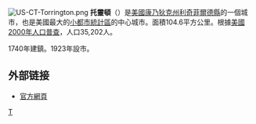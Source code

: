 {{coord|41|50|06|N|73|00|43|W|display=title}}
{{Other places|托灵顿}}
[[File:US-CT-Torrington.png|right]]
'''托靈頓'''（{{lang-en|Torrington}}）是[[美國|美國]][[康乃狄克州|康乃狄克州]][[利奇菲爾德縣_(康涅狄格州)|利奇菲爾德縣]]的一個城市，也是美國最大的[[小都市統計區|小都市統計區]]的中心城市。面積104.6平方公里。根據[[美國2000年人口普查|美國2000年人口普查]]，人口35,202人。 

1740年建鎮。1923年設市。

==外部链接==
* [https://web.archive.org/web/20080705053610/http://torringtonct.org/Public_Documents/index 官方網頁]

{{Connecticut}}
{{利奇菲爾德縣 (康乃狄克州)}}

[[Category:康涅狄格州城市|T]]